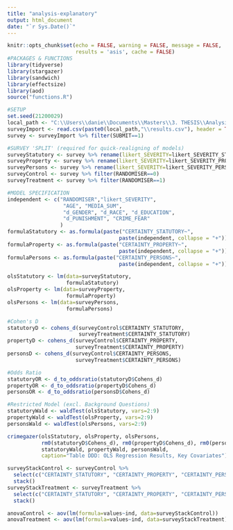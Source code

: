 ```yaml
---
title: "analysis-explanatory"
output: html_document
date: "`r Sys.Date()`"
---
```


```r
knitr::opts_chunk$set(echo = FALSE, warning = FALSE, message = FALSE, 
                      results = 'asis', cache = FALSE)
#PACKAGES & FUNCTIONS
library(tidyverse)
library(stargazer)
library(sandwich)
library(effectsize)
library(aod)
source("functions.R")

#SETUP
set.seed(21200029)
local_path <- "C:\\Users\\danie\\Documents\\Masters\\3. THESIS\\Analysis"
surveyImport <- read.csv(paste0(local_path,"\\results.csv"), header = TRUE)
survey <- surveyImport %>% filter(SUBMIT==1)

#SURVEY 'SPLIT' (required for quick-realigning of models)
surveyStatutory <- survey %>% rename(likert_SEVERITY=likert_SEVERITY_STATUTORY)
surveyProperty <- survey %>% rename(likert_SEVERITY=likert_SEVERITY_PROPERTY)
surveyPersons <- survey %>% rename(likert_SEVERITY=likert_SEVERITY_PERSONS)
surveyControl <- survey %>% filter(RANDOMISER==0)
surveyTreatment <- survey %>% filter(RANDOMISER==1)
```

```r
#MODEL SPECIFICATION
independent <- c("RANDOMISER","likert_SEVERITY",
                  "AGE", "MEDIA_SUM",
                  "d_GENDER", "d_RACE", "d_EDUCATION", 
                  "d_PUNISHMENT", "CRIME_FEAR"
                 )
formulaStatutory <- as.formula(paste("CERTAINTY_STATUTORY~", 
                                    paste(independent, collapse = "+")))
formulaProperty <- as.formula(paste("CERTAINTY_PROPERTY~", 
                                    paste(independent, collapse = "+")))
formulaPersons <- as.formula(paste("CERTAINTY_PERSONS~", 
                                    paste(independent, collapse = "+")))
```

```r
olsStatutory <- lm(data=surveyStatutory,
                   formulaStatutory)
olsProperty <- lm(data=surveyProperty,
                   formulaProperty)
olsPersons <- lm(data=surveyPersons,
                   formulaPersons)
```

```r
#Cohen's D
statutoryD <- cohens_d(surveyControl$CERTAINTY_STATUTORY,
                       surveyTreatment$CERTAINTY_STATUTORY)
propertyD <- cohens_d(surveyControl$CERTAINTY_PROPERTY,
                      surveyTreatment$CERTAINTY_PROPERTY)
personsD <- cohens_d(surveyControl$CERTAINTY_PERSONS,
                      surveyTreatment$CERTAINTY_PERSONS)

#Odds Ratio
statutoryOR <- d_to_oddsratio(statutoryD$Cohens_d)
propertyOR <- d_to_oddsratio(propertyD$Cohens_d)
personsOR <- d_to_oddsratio(personsD$Cohens_d)

#Restricted Model (excl. Background Questions)
statutoryWald <- waldTest(olsStatutory, vars=2:9)
propertyWald <- waldTest(olsProperty, vars=2:9)
personsWald <- waldTest(olsPersons, vars=2:9)
```

```r
crimegazer(olsStatutory, olsProperty, olsPersons,
           rm0(statutoryD$Cohens_d), rm0(propertyD$Cohens_d), rm0(personsD$Cohens_d),
           statutoryWald, propertyWald, personsWald,
           caption="Table DDD: OLS Regression Results, Key Covariates")
```

```r
surveyStackControl <- surveyControl %>% 
  select(c("CERTAINTY_STATUTORY", "CERTAINTY_PROPERTY", "CERTAINTY_PERSONS")) %>%
  stack()
surveyStackTreatment <- surveyTreatment %>% 
  select(c("CERTAINTY_STATUTORY", "CERTAINTY_PROPERTY", "CERTAINTY_PERSONS")) %>%
  stack()

anovaControl <- aov(lm(formula=values~ind, data=surveyStackControl))
anovaTreatment <- aov(lm(formula=values~ind, data=surveyStackTreatment))
```
